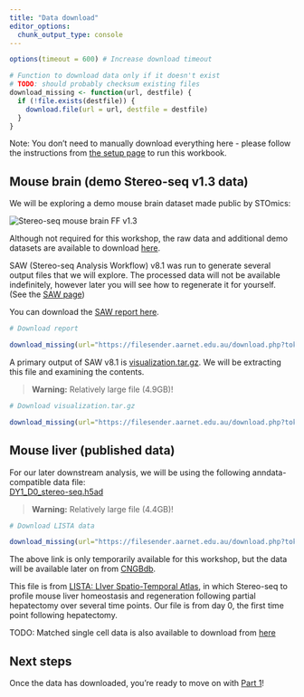 ```yaml
---
title: "Data download"
editor_options:
  chunk_output_type: console
---
```


```r

options(timeout = 600) # Increase download timeout

# Function to download data only if it doesn't exist
# TODO: should probably checksum existing files
download_missing <- function(url, destfile) {
  if (!file.exists(destfile)) {
    download.file(url = url, destfile = destfile)
  }
}
```

Note: You don't need to manually download everything here - please follow the
instructions from [the setup page](setup.html#obtaining-the-code) to run this workbook.

## Mouse brain (demo Stereo-seq v1.3 data)

We will be exploring a demo mouse brain dataset made public by STOmics:

![](assets/mmbrain.png "Stereo-seq mouse brain FF v1.3")

Although not required for this workshop, the raw data and additional demo 
datasets are available to download [here](https://en.stomics.tech/resources/demo-data/list.html).

SAW (Stereo-seq Analysis Workflow) v8.1 was run to generate several output files that
we will explore. The processed data will not be available indefinitely, however
later you will see how to regenerate it for yourself. (See the [SAW page](SAW.html#processing-data-with-saw))

You can download the [SAW report here](https://filesender.aarnet.edu.au/download.php?token=a66ee3d9-c207-4f1d-8ce1-6f7045a6a67b&files_ids=23488227).


```r
# Download report

download_missing(url="https://filesender.aarnet.edu.au/download.php?token=a66ee3d9-c207-4f1d-8ce1-6f7045a6a67b&files_ids=23488227", destfile="data/C04042E3.report.tar.gz")
```

A primary output of SAW v8.1 is [visualization.tar.gz](https://filesender.aarnet.edu.au/download.php?token=a66ee3d9-c207-4f1d-8ce1-6f7045a6a67b&files_ids=23488224). We will be extracting this file and examining the contents.

> **Warning:** Relatively large file (4.9GB)!

```r
# Download visualization.tar.gz

download_missing(url="https://filesender.aarnet.edu.au/download.php?token=a66ee3d9-c207-4f1d-8ce1-6f7045a6a67b&files_ids=23488224", destfile="data/visualization.tar.gz")
```

## Mouse liver (published data)

For our later downstream analysis, we will be using the following 
anndata-compatible data file:  
[DY1_D0_stereo-seq.h5ad](https://filesender.aarnet.edu.au/download.php?token=1beae7a9-436e-4915-9e01-4f24360140aa&files_ids=23496582)

> **Warning:** Relatively large file (4.4GB)!

```r
# Download LISTA data

download_missing(url="https://filesender.aarnet.edu.au/download.php?token=1beae7a9-436e-4915-9e01-4f24360140aa&files_ids=23496582", destfile="data/DY1_D0_stereo-seq.h5ad")
```

The above link is only temporarily available for this workshop, but the data will 
be available later on from [CNGBdb](https://ftp.cngb.org/pub/SciRAID/stomics/STDS0000059/Stereo-seq/DY1_D0_stereo-seq.h5ad).

This file is from [LISTA: LIver Spatio-Temporal Atlas](https://db.cngb.org/stomics/lista/), 
in which Stereo-seq to profile mouse liver homeostasis and  regeneration 
following partial hepatectomy over several time points. Our file is
from day 0, the first time point following hepatectomy. 

TODO: Matched single cell data is also available to download from [here]()

## Next steps

Once the data has downloaded, you're ready to move on with [Part 1](SAW.html)!
